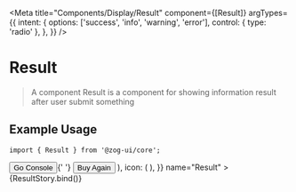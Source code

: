 
<Meta
  title="Components/Display/Result"
  component={[Result]}
  argTypes={{
    intent: {
      options: ['success', 'info', 'warning', 'error'],
      control: { type: 'radio' },
    },
  }}
/>


# Result

> A component Result is a component for showing information result after user submit something

## Example Usage

```tsx
import { Result } from '@zog-ui/core';
```

<Canvas columns={2} withSource="close">
  <Story
    args={{
      title: 'title',
      description: 'decription',
      extraDescription: 'Order number: 2017182818828182881 has been placed.',
      action: (
        <>
          <Button intent="primary" size="md" variant="default">
            Go Console
          </Button>{' '}
          <Button
            css={{ backgroundColor: 'white', borderColor: 'black' }}
            size="md"
            variant="default"
            intent="default"
          >
            Buy Again
          </Button>
        </>
      ),
      icon: (
        <InfoCircleOutlined style={{ fontSize: '70px', color: '#1890FF' }} />
      ),
    }}
    name="Result"
  >
    {ResultStory.bind()}
  </Story>
</Canvas>

<ArgsTable of={Result} />
